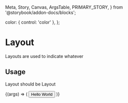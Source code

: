   Meta,
  Story,
  Canvas,
  ArgsTable,
  PRIMARY_STORY,
} from '@storybook/addon-docs/blocks';

<Meta title='Components/Layout' component={Layout} />

  color: { control: 'color' },
};

# Layout

Layouts are used to indicate whatever

## Usage

Layout should be Layout

<Canvas withToolbar>
  <Story name='Layout' args={{}} argTypes={argTypes}>
    {(args) => (
      <Layout {...args}>
        <Card />
        <Button>Hello World</Button>
      </Layout>
    )}
  </Story>
</Canvas>

<ArgsTable story={PRIMARY_STORY} />
